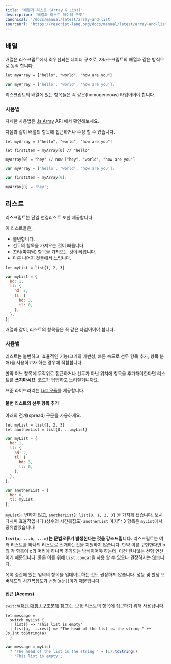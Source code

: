 ```yaml
---
title: '배열과 리스트 (Array & List)'
description: '배열과 리스트 데이터 구조'
canonical: '/docs/manual/latest/array-and-list'
sourceUrl: 'https://rescript-lang.org/docs/manual/latest/array-and-list'
---
```


## 배열

배열은 리스크립트에서 최우선되는 데이터 구조로, 자바스크립트의 배열과 같은 방식으로 동작 합니다.

```reason
let myArray = ["hello", "world", "how are you"]
```

```js
var myArray = ['hello', 'world', 'how are you'];
```

리스크립트의 배열에 있는 항목들은 꼭 같은(homogeneous) 타입이어야 합니다.

### 사용법

자세한 사용법은 [Js.Array](api/js/array) API 에서 확인해보세요.

다음과 같이 배열의 항목에 접근하거나 수정 할 수 있습니다.

```reason
let myArray = ["hello", "world", "how are you"]

let firstItem = myArray[0] // "hello"

myArray[0] = "hey" // now ["hey", "world", "how are you"]
```

```js
var myArray = ['hello', 'world', 'how are you'];

var firstItem = myArray[0];

myArray[0] = 'hey';
```

## 리스트

리스크립트는 단일 연결리스트 또한 제공합니다.

이 리스트들은,
- 불변합니다.
- 선두의 항목을 가져오는 것이 빠릅니다.
- 꼬리(마지막) 항목을 가져오는 것이 빠릅니다.
- 다른 나머지 것들에서 느립니다.

```reason
let myList = list{1, 2, 3}
```
```js
var myList = {
  hd: 1,
  tl: {
    hd: 2,
    tl: {
      hd: 3,
      tl: 0,
    },
  },
};
```

배열과 같이, 리스트의 항목들은 꼭 같은 타입이어야 합니다.

### 사용법

리스트는 불변하고, 효율적인 기능(크기의 가변성, 빠른 속도로 선두 항목 추가, 항목 분해)을 사용하고자 하는 경우에 적합합니다.

만약 어느 항목에 무작위로 접근하거나 선두가 아닌 위치에 항목을 추가해야한다면 리스트를 **쓰지마세요**. 코드가 답답하고 느려질거니까요.

표준 라이브러리는 [List 모듈](api/belt/list)를 제공합니다.

#### 불변 리스트의 선두 항목 추가

아래의 전개(spread) 구문을 사용하세요.

```resason
let myList = list{1, 2, 3}
let anotherList = list{0, ...myList}
```
```js
var myList = {
  hd: 1,
  tl: {
    hd: 2,
    tl: {
      hd: 3,
      tl: 0,
    },
  },
};

var anotherList = {
  hd: 0,
  tl: myList,
};
```

`myList`는 변하지 않고, `anotherList`는 `list{0, 1, 2, 3}` 을 가지게 됐습니다. 보시다시피 효율적입니다.(상수의 시간복잡도) `anotherList` 마지막 3 항목은 `myList`에서 공유받았습니다!

**`list{a, ...b, ...c}`는 문법오류가 발생한다는 것을 강조드립니다.** 리스크립트는 여러 리스트를 하나의 리스트로 전개하는것을 지원하지 않습니다. 만약 이를 구현한다면 b의 각 항목이 c의 머리에 하나씩 추가되는 방식이어야 하는데, 이건 원치않는 선형 연산이기 때문입니다. 물론 이를 위해 `List.concat`을 사용 할 수 있으나 권장하지는 않습니다.

목록 중간에 있는 임의의 항목을 업데이트하는 것도 권장하지 않습니다. 성능 및 할당 오버헤드의 시간복잡도가 선형(`O(n)`)이기 때문입니다.

#### 접근 (Access)

`switch`([패턴 매칭 / 구조분해](15-Pattern-Matching-Destructuring) 참고)는 보통 리스트의 항목에 접근하기 위해 사용됩니다.

```reason
let message =
  switch myList {
  | list{} => "This list is empty"
  | list{a, ...rest} => "The head of the list is the string " ++ Js.Int.toString(a)
  }
```

```js
var message = myList
  ? 'The head of the list is the string ' + (1).toString()
  : 'This list is empty';
```
